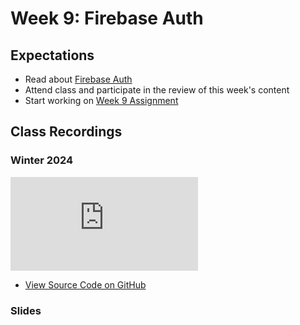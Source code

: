 # Week 9: Firebase Auth

## Expectations

- Read about [Firebase Auth](/week-9/firebase-auth)
- Attend class and participate in the review of this week's content
- Start working on [Week 9 Assignment](/week-9/assignment)

## Class Recordings

### Winter 2024

<iframe
  style={{ width: "100%", aspectRatio: "16/9" }}
  src="https://www.youtube.com/embed/CTo9vP3pbyc?si=skr76jNOmU1k2T5K"
  title="YouTube video player"
  frameBorder="0"
  allow="accelerometer; autoplay; clipboard-write; encrypted-media; gyroscope; picture-in-picture; web-share"
  allowFullScreen="allowFullScreen"
></iframe>

- [View Source Code on GitHub ](https://github.com/warsylewicz/webdev2-demos/tree/fc1699114d70d35e4c2d282910c9ffcf77e00ac6/app/week-8)

### Slides


<Slideshow file="/week-9/slides" />
